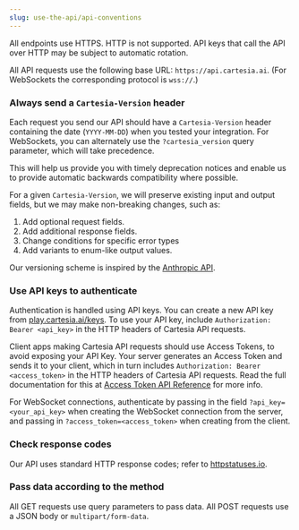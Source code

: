 ```yaml
---
slug: use-the-api/api-conventions
---
```

<Warning>
  All endpoints use HTTPS. HTTP is not supported. API keys that call the API
  over HTTP may be subject to automatic rotation.
</Warning>

All API requests use the following base URL: `https://api.cartesia.ai`. (For WebSockets the corresponding protocol is `wss://`.)

### Always send a `Cartesia-Version` header

Each request you send our API should have a `Cartesia-Version` header containing the date (`YYYY-MM-DD`) when you tested your integration. For WebSockets, you can alternately use the `?cartesia_version` query parameter, which will take precedence.

This will help us provide you with timely deprecation notices and enable us to provide automatic backwards compatibility where possible.

For a given `Cartesia-Version`, we will preserve existing input and output fields, but we may make non-breaking changes, such as:

1. Add optional request fields.
2. Add additional response fields.
3. Change conditions for specific error types
4. Add variants to enum-like output values.

Our versioning scheme is inspired by the [Anthropic API](https://docs.anthropic.com/en/api/versioning).

### Use API keys to authenticate

Authentication is handled using API keys. You can create a new API key from [play.cartesia.ai/keys](https://play.cartesia.ai/keys). To use your API key, include `Authorization: Bearer <api_key>` in the HTTP headers of Cartesia API requests.

Client apps making Cartesia API requests should use Access Tokens, to avoid exposing your API Key. Your server generates an Access Token and sends it to your client, which in turn includes `Authorization: Bearer <access_token>` in the HTTP headers of Cartesia API requests.
Read the full documentation for this at [Access Token API Reference](/2024-06-10/api-reference/auth/access-token) for more info.

For WebSocket connections, authenticate by passing in the field `?api_key=<your_api_key>` when creating the WebSocket connection from the server, and passing in `?access_token=<access_token>` when creating from the client.

### Check response codes

Our API uses standard HTTP response codes; refer to [httpstatuses.io](https://httpstatuses.io).

### Pass data according to the method

All GET requests use query parameters to pass data. All POST requests use a JSON body or `multipart/form-data`.
